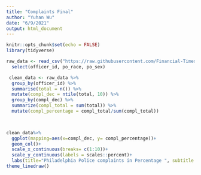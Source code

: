 ```yaml
---
title: "Complaints Final"
author: "Yuhan Wu"
date: "6/9/2021"
output: html_document
---
```


```r
knitr::opts_chunk$set(echo = FALSE)
library(tidyverse)
```

```r
raw_data <- read_csv("https://raw.githubusercontent.com/Financial-Times/police-misconduct-complaints-analysis/main/output/philly_clean.csv") %>% 
  select(officer_id, po_race, po_sex)
```

```r
 clean_data <- raw_data %>% 
  group_by(officer_id) %>% 
  summarise(total = n()) %>% 
  mutate(compl_dec = ntile(total, 10)) %>% 
  group_by(compl_dec) %>% 
  summarize(compl_total = sum(total)) %>% 
  mutate(compl_percentage = compl_total/sum(compl_total))

 
```

```r
clean_data%>%
  ggplot(mapping=aes(x=compl_dec, y= compl_percentage))+
  geom_col()+
  scale_x_continuous(breaks= c(1:10))+
  scale_y_continuous(labels = scales::percent)+
  labs(title="Philadelphia Police complaints in Percentage ", subtitle = "One Deciles has double amounts of the second most deciles of complaints",x="Deciles of Officer",y="Percentage of Complaints",caption = "Financial Time")+
theme_linedraw()
```




